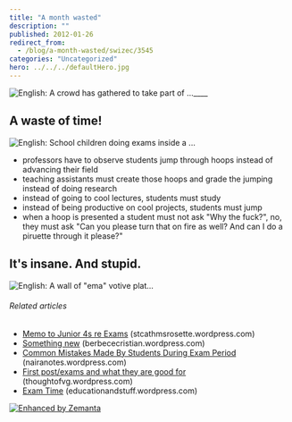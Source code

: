 ```yaml
---
title: "A month wasted"
description: ""
published: 2012-01-26
redirect_from:
  - /blog/a-month-wasted/swizec/3545
categories: "Uncategorized"
hero: ../../../defaultHero.jpg
---
```


![]()![]()![]()![]()![English: A crowd has gathered to take part of ...](http://swizec.com/blog/wp-content/uploads/2012/01/300px-University_of_Tokyo_Admittance_Celebrations_2011-03-10.jpg "English: A crowd has gathered to take part of ...")![]()\_\_\_\_

## A waste of time!

![]()![]()![]()![]()![]()![English: School children doing exams inside a ...](http://swizec.com/blog/wp-content/uploads/2012/01/300px-StateLibQld_1_1003481.jpg "English: School children doing exams inside a ...")![]()

- professors have to observe students jump through hoops instead of advancing their field
- teaching assistants must create those hoops and grade the jumping instead of doing research
- instead of going to cool lectures, students must study
- instead of being productive on cool projects, students must jump
- when a hoop is presented a student must not ask "Why the fuck?", no, they must ask "Can you please turn that on fire as well? And can I do a piruette through it please?"

## It's insane. And stupid.

![]()![English: A wall of "ema" votive plat...](http://swizec.com/blog/wp-content/uploads/2012/01/300px-Yushima_tenmangu_ema1.jpg 'English: A wall of "ema" votive plat...')![]()

###### Related articles

- [Memo to Junior 4s re Exams](http://stcathmsrosette.wordpress.com/2012/01/25/memo-to-junior-4s-re-exams/) (stcathmsrosette.wordpress.com)
- [Something new](http://berbececristian.wordpress.com/2012/01/24/something-new/) (berbececristian.wordpress.com)
- [Common Mistakes Made By Students During Exam Period](https://nairanotes.wordpress.com/2011/11/22/common-mistakes-made-by-students-during-exam-period/) (nairanotes.wordpress.com)
- [First post/exams and what they are good for](http://thoughtofvg.wordpress.com/2012/01/17/first-postexams-and-what-they-are-good-for/) (thoughtofvg.wordpress.com)
- [Exam Time](http://educationandstuff.wordpress.com/2012/01/25/exam-time/) (educationandstuff.wordpress.com)

[![Enhanced by Zemanta](http://img.zemanta.com/zemified_e.png?x-id=3a3735c0-5800-4a6a-a537-73ae48b3f53b)](http://www.zemanta.com/ "Enhanced by Zemanta")
